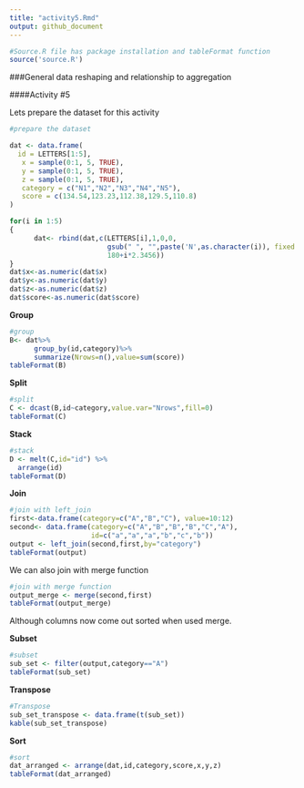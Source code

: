 ```yaml
---
title: "activity5.Rmd"
output: github_document
---
```


```r
#Source.R file has package installation and tableFormat function 
source('source.R')
```

###General data reshaping and relationship to aggregation

####Activity #5 

Lets prepare the dataset for this activity
```r
#prepare the dataset

dat <- data.frame(
  id = LETTERS[1:5],
   x = sample(0:1, 5, TRUE),
   y = sample(0:1, 5, TRUE),
   z = sample(0:1, 5, TRUE),
   category = c("N1","N2","N3","N4","N5"),
   score = c(134.54,123.23,112.38,129.5,110.8)
)

for(i in 1:5) 
{
      dat<- rbind(dat,c(LETTERS[i],1,0,0,
                        gsub(" ", "",paste('N',as.character(i)), fixed = TRUE),
                        180+i*2.3456))
}
dat$x<-as.numeric(dat$x)
dat$y<-as.numeric(dat$y)
dat$z<-as.numeric(dat$z)
dat$score<-as.numeric(dat$score)


```

**Group**

```r
#group
B<- dat%>%
      group_by(id,category)%>%
      summarize(Nrows=n(),value=sum(score))
tableFormat(B)
```

**Split**  

```r
#split
C <- dcast(B,id~category,value.var="Nrows",fill=0)
tableFormat(C)
```

**Stack**  

```r
#stack
D <- melt(C,id="id") %>%
  arrange(id)
tableFormat(D)
```

**Join**  

```r
#join with left_join
first<-data.frame(category=c("A","B","C"), value=10:12)
second<- data.frame(category=c("A","B","B","B","C","A"), 
                    id=c("a","a","a","b","c","b"))
output <- left_join(second,first,by="category")
tableFormat(output)
```

We can also join with merge function
```r
#join with merge function
output_merge <- merge(second,first)
tableFormat(output_merge)
```

Although columns now come out sorted when used merge.

**Subset**  

```r
#subset
sub_set <- filter(output,category=="A")
tableFormat(sub_set)
```

**Transpose**  

```r
#Transpose
sub_set_transpose <- data.frame(t(sub_set))
kable(sub_set_transpose)
```

**Sort**  

```r
#sort
dat_arranged <- arrange(dat,id,category,score,x,y,z)
tableFormat(dat_arranged)
```
